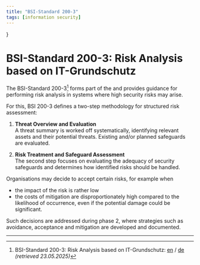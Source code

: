 ```yaml
---
title: "BSI-Standard 200-3"
tags: [information security]
---
```



}


# BSI-Standard 200-3: Risk Analysis based on IT-Grundschutz

The BSI-Standard 200-3[^sources] forms part of the <Wiki name="IT Grundschutz" url="csec.bsigrundschutz" /> and provides guidance for performing risk analysis in systems where high security risks may arise.

For this, BSI 200-3 defines a two-step methodology for structured risk assessment:

 1. **Threat Overview and Evaluation**<br />
    A threat summary is worked off systematically, identifying relevant assets and their potential threats. Existing and/or planned safeguards are evaluated.

 2. **Risk Treatment and Safeguard Assessment**<br />
    The second step focuses on evaluating the adequacy of security safeguards and determines how identified risks should be handled.


Organisations may decide to accept certain risks, for example when
 - the impact of the risk is rather low
 - the costs of mitigation are disproportionately high compared to the likelihood of occurrence, even if the potential damage could be significant.

Such decisions are addressed during phase 2, where strategies such as avoidance, acceptance and mitigation are developed and documented.

---------

[^sources]: BSI-Standard 200-3: Risk Analysis based on IT-Grundschutz: [en](https://www.bsi.bund.de/SharedDocs/Downloads/EN/BSI/Grundschutz/International/bsi-standard-2003_en_pdf.html) /
[de](https://www.bsi.bund.de/SharedDocs/Downloads/DE/BSI/Grundschutz/BSI_Standards/standard_200_3.html) *(retrieved 23.05.2025)*
